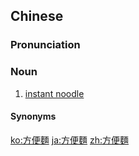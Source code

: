 {{also|方便面}}
==Chinese==
{{zh-forms|s=方便面|t2=方便麪|type=21|lit=convenience noodles}}

===Pronunciation===
{{zh-pron
|m=fāngbiànmiàn
|c=fong1 bin6 min6
|cat=n
}}

===Noun===
{{zh-noun}}

# [[instant noodle]]

====Synonyms====
{{zh-dial}}

{{zh-cat|Pasta}}

[[ko:方便麵]]
[[ja:方便麵]]
[[zh:方便麵]]